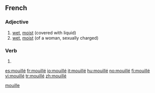 ==French==

===Adjective===
{{fr-adj}}

# [[wet]], [[moist]] (covered with liquid)
# [[wet]], [[moist]] (of a woman, sexually charged)

===Verb===
{{infl|fr|past participle}}

# {{past participle of|mouiller|lang=French}}

[[Category:English words spelled with diacritics|mouille]]

[[es:mouillé]]
[[fr:mouillé]]
[[io:mouillé]]
[[it:mouillé]]
[[hu:mouillé]]
[[no:mouillé]]
[[fi:mouillé]]
[[vi:mouillé]]
[[tr:mouillé]]
[[zh:mouillé]]